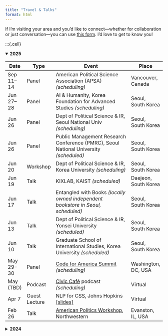 ```yaml
---
title: "Travel & Talks"
format: html
---
```


If I’m visiting your area and you’d like to connect—whether for collaboration or just conversation—you can use [this form](https://docs.google.com/forms/d/e/1FAIpQLSc-c4bgAAoBV6IMzdCCJzdxuDWnX76oS9_Tp7UjPXEZnAD49g/viewform?usp=header). I'd love to get to know you!

:::{.cell}

<details open>
<summary><strong>2025</strong></summary>

| Date       | Type         | Event                                                                 | Place                |
|------------|--------------|------------------------------------------------------------------------|----------------------|
| Sep 11–14  | Panel   | American Political Science Association (APSA) *(scheduling)*                                     | Vancouver, Canada    |
| Jun 27–28  | Panel        | AI & Humanity, Korea Foundation for Advanced Studies *(scheduling)*    | Seoul, South Korea   |
| Jun 26     | Panel        | Dept of Political Science & IR, Seoul National Univ *(scheduling)*     | Seoul, South Korea   |
| Jun 26     | Panel   | Public Management Research Conference (PMRC), Seoul National University *(scheduled)*                          | Seoul, South Korea   |
| Jun 20     | Workshop         | Dept of Political Science & IR, Korea University *(scheduling)*                                       | Seoul, South Korea   |
| Jun 19     | Talk         | KIXLAB, KAIST *(scheduled)*                                           | Daejeon, South Korea |
| Jun 17     | Talk         | Entangled with Books *(locally owned independent bookstore in Seoul, scheduled)*                                    | Seoul, South Korea   |
| Jun 13     | Talk         | Dept of Political Science & IR, Yonsei University *(scheduled)*                                       | Seoul, South Korea   |
| Jun 10     | Talk         | Graduate School of International Studies, Korea University *(scheduled)*                                        | Seoul, South Korea   |
| May 29–30  | Panel  | [Code for America Summit](https://summit.codeforamerica.org/) *(scheduling)* | Washington, DC, USA  |
| May (TBD)  | Podcast      | [Civic Café](https://sites.google.com/view/apsacivic/publications/civic-caf%C3%A9?authuser=0) podcast *(scheduling)* | Virtual               |
| Apr 7      | Guest Lecture| NLP for CSS, Johns Hopkins [[slides]](https://github.com/jaeyk/jaeyk.github.io/blob/main/slides/NLP4CSS_guest_lecture.pdf) | Virtual |
| Feb 26     | Talk         | [American Politics Workshop](https://planitpurple.northwestern.edu/event/625048), Northwestern | Evanston, IL, USA    |

</details>

<details>
<summary><strong>2024</strong></summary>

| Date       | Type         | Event                                                                 | Place                |
|------------|--------------|------------------------------------------------------------------------|----------------------|
| Nov 20–23  | Panel   | Association for Public Policy Analysis and Management (APPAM)                                                  | National Harbor, MD  |
| Nov 19     | Guest lecture         | Democracy by the Numbers, Johns Hopkins                               | Virtual   |
| Oct 24     | Talk         | Better Government Lab Retreat, Ford School of Public Policy, University of Michigan                                         | Ann Arbor, MI, USA   |
| Oct 23     | Talk         | [American Politics & Public Policy Workshop](https://csap.yale.edu/american-politics-public-policy-workshop), Yale | New Haven, CT, USA   |
| Oct 15     | Talk         | Data-driven Public Administration and Management, Korea Foundation for Advanced Studies                                 | Virtual   |
| Oct 9      | Talk         | [American Politics Workshop](https://polisci.msu.edu/news-events/events/kim-lecture.html), Michigan State University | East Lansing, MI, USA|
| Sep 26     | Talk         | Data Science Lecture, KDI School                                       | Virtual  |
| Sep 17     | Talk         | Identity and Politics Workshop, UC Berkeley                           | Berkeley, CA, USA    |
| Sep 3–7    | Panel   | American Political Science Association (APSA)                                                    | Philadelphia, PA, USA|
| Aug 28     | Talk         | Information Science Seminar, CU Boulder                         | Virtual     |
| Jul 29     | Panel   | [Conference on Americana Political Economy (CAPE)](https://www.americanpoliticaleconomy.org/events/annual-conference) [[paper]](https://www.dropbox.com/scl/fi/jfblious81qwz6q9qqjuq/administrative_check_points.pdf?rlkey=wp4kt2oa9qe8huox4k9qdpc67&e=3&st=j869p0ka&dl=0) [[slides]](https://github.com/jaeyk/jaeyk.github.io/blob/main/slides/administrative_checkpoints_CAPE_kim.pdf) | Virtual  |
| Jul 16–19  | Panel  | The International Conference for Computational Social Science (IC2S2) [[website]](https://github.com/jaeyk/ic2s2-training-css-tutorial) | Philadelphia, PA, USA|
| Jun 25–28  | Panel  | Public Management Research Conference (PMRC), UW [[slides]](https://github.com/jaeyk/jaeyk.github.io/blob/main/slides/field_experiments_safety_nets_PMRC_kim.pdf) [[slides]](https://github.com/jaeyk/jaeyk.github.io/blob/main/slides/administrative_checkpoints_PMRC_kim.pdf) | Seattle, WA, USA     |
| Jun 19     | Talk         | Korean Summer Workshop on Causal Inference                            | Virtual   |
| Jun 14     | Talk         | [Toronto Data Workshop](https://ischool.utoronto.ca/news/introducing-the-toronto-data-workshop-summer-series/) [[slides]](https://github.com/jaeyk/jaeyk.github.io/blob/main/slides/field_experiments_safety_nets.pdf) [[talk]](https://youtu.be/bwd5ypg4nxw?si=1AJA5BWVzQN0n7vZ) | Virtual      |
| Jun 9–13   | Workshop   | [Summer Institute in Migration Research Methods](https://bimi.berkeley.edu/summer-institute/2024-summer-institute-migration-research-methods) | Berkeley, CA, USA    |
| Apr 23     | Talk         | P3 Lab Seminar, SNF Agora Institute, Johns Hopkins                    | Virtual  |
| Apr 19     | Talk         |  Minnesota Political Methodology Colloquium [[slides]](https://github.com/jaeyk/jaeyk.github.io/blob/main/slides/training_css_phd.pdf) | Virtual |
| Mar 28–30  | Panel   | Western Political Science Association                                                    | Vancouver, Canada    |
| Mar 14     | Panel     | Data Science Across Industries, PhD Pathways, Stanford                                                | Stanford, CA, USA    |
| Feb 16     | Panel   |  Politics of Race, Immigration, and Ethnicity Consortium (PRIEC), Claremont Graduate School & UC Riverside                            | Claremont, CA, USA   |
| Feb 15     | Talk         | REPS Lab, UCLA                                                        | Virtual |
| Jan 11     | Talk         | [UW Data Science Seminar](https://escience.washington.edu/events/uwdss-kim/), UW | Virtual    |

</details>
